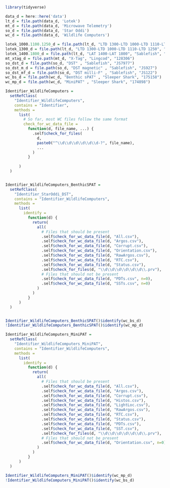 ```r
library(tidyverse)

data_d = here::here('data')
lt_d = file.path(data_d, 'Lotek')
mt_d = file.path(data_d, 'Microwave Telemetry')
so_d = file.path(data_d, 'Star Oddi')
wc_d = file.path(data_d, 'Wildlife Computers')

lotek_1000.1100.1250_d = file.path(lt_d, "LTD 1300-LTD 1000-LTD 1110-LTD 1250", "Sablefish", "3315")
lotek_1300_d = file.path(lt_d, "LTD 1300-LTD 1000-LTD 1110-LTD 1250", "Sablefish", "5712")
lotek_1400.1800_d = file.path(lt_d, "LAT 1400-LAT 1800", "Sablefish", "0507")
mt_xtag_d = file.path(mt_d, "X-Tag", "Lingcod", "128306")
so_dst_d = file.path(so_d, "DST" , "Sablefish", "JS7977")
so_dst_m_d = file.path(so_d, "DST magnetic" , "Sablefish", "JS927")
so_dst_mf_d = file.path(so_d, "DST milli-F" , "Sablefish", "JS122")
wc_bs_d = file.path(wc_d, "Benthic sPAT" , "Sleeper Shark", "175158")
wc_mp_d = file.path(wc_d, "MiniPAT" , "Sleeper Shark", "174898")
```

```r
Identifier_WildlifeComputers = 
  setRefClass(
    "Identifier_WildlifeComputers",
    contains = "Identifier",
    methods = 
      list(
        # So far, most WC files follow the same format
        check_for_wc_data_file = 
          function(d, file_name, ...) {
            .self$check_for_files(
              d, 
              paste0("^\\d\\d\\d\\d\\d\\d-?", file_name),
              ...
            )
          }
        
      )
  )


Identifier_WildlifeComputers_BenthicSPAT = 
  setRefClass(
    "Identifier_StarOddi_DST",
    contains = "Identifier_WildlifeComputers",
    methods = 
      list(
        identify = 
          function(d) {
            return(
              all(
                # Files that should be present
                .self$check_for_wc_data_file(d, "All.csv"),
                .self$check_for_wc_data_file(d, "Argos.csv"),
                .self$check_for_wc_data_file(d, "Corrupt.csv"),
                .self$check_for_wc_data_file(d, "Orientation.csv"),
                .self$check_for_wc_data_file(d, "RawArgos.csv"),
                .self$check_for_wc_data_file(d, "RTC.csv"),
                .self$check_for_wc_data_file(d, "Status.csv"),
                .self$check_for_files(d, "\\d\\d\\d\\d\\d\\d\\.prv"),
                # Files that should not be present
                .self$check_for_wc_data_file(d, "PDTs.csv", n=0),
                .self$check_for_wc_data_file(d, "SSTs.csv", n=0)
              )
            )
          }
      )
  )


Identifier_WildlifeComputers_BenthicSPAT()$identify(wc_bs_d)
!Identifier_WildlifeComputers_BenthicSPAT()$identify(wc_mp_d)
```


```r
Identifier_WildlifeComputers_MiniPAT = 
  setRefClass(
    "Identifier_WildlifeComputers_MiniPAT",
    contains = "Identifier_WildlifeComputers",
    methods = 
      list(
        identify = 
          function(d) {
            return(
              all(
                # Files that should be present
                .self$check_for_wc_data_file(d, "All.csv"),
                .self$check_for_wc_data_file(d, "Argos.csv"),
                .self$check_for_wc_data_file(d, "Corrupt.csv"),
                .self$check_for_wc_data_file(d, "Histos.csv"),
                .self$check_for_wc_data_file(d, "LightLoc.csv"),
                .self$check_for_wc_data_file(d, "RawArgos.csv"),
                .self$check_for_wc_data_file(d, "RTC.csv"),
                .self$check_for_wc_data_file(d, "Status.csv"),
                .self$check_for_wc_data_file(d, "PDTs.csv"),
                .self$check_for_wc_data_file(d, "SST.csv"),
                .self$check_for_files(d, "\\d\\d\\d\\d\\d\\d\\.prv"),
                # Files that should not be present
                .self$check_for_wc_data_file(d, "Orientation.csv", n=0)
              )
            )
          }
      )
  )

Identifier_WildlifeComputers_MiniPAT()$identify(wc_mp_d)
!Identifier_WildlifeComputers_MiniPAT()$identify(wc_bs_d)
```




































